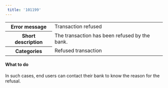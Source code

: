 ```yaml
---  
 title: '101199'  
---  
```

  
<table>
    <tbody>
        <tr>
            <th><strong>Error message</strong></th>
            <td>Transaction refused</td>
        </tr>
        <tr>
            <th><strong>Short description</strong></th>
            <td>The transaction has been refused by the bank.</td>
        </tr>
        <tr>
            <th><strong>Categories</strong></th>
            <td>  
<div class="label">Refused transaction</div>
</td>
        </tr>
    </tbody>
</table>  

#### What to do  

In such cases, end users can contact their bank to know the reason for the refusal.